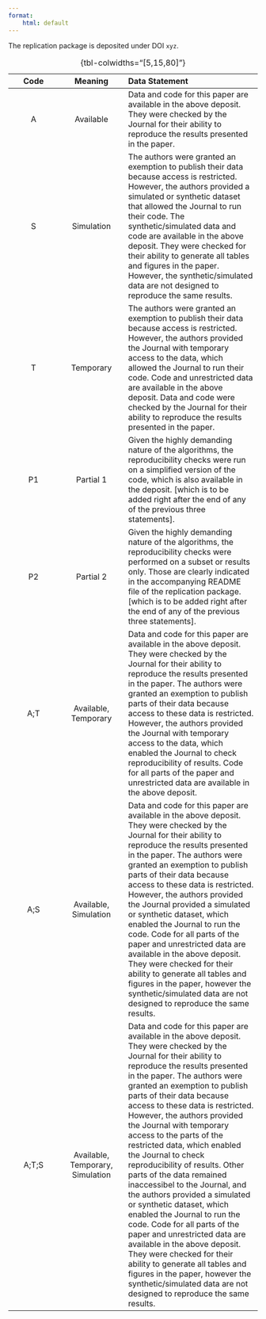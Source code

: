```yaml
---
format:
    html: default
---
```



The replication package is deposited under DOI `xyz`.

Code | Meaning | Data Statement
:-:|:--:| :-------
A    | Available | Data and code for this paper are available in the above deposit. They were checked by the Journal for their ability to reproduce the results presented in the paper.
S    | Simulation  |  The authors were granted an exemption to publish their data because access is restricted. However, the authors provided a simulated or synthetic dataset that allowed the Journal to run their code. The synthetic/simulated data and code are available in the above deposit. They were checked for their ability to generate all tables and figures in the paper. However, the synthetic/simulated data are not designed to reproduce the same results.
T    | Temporary | The authors were granted an exemption to publish their data because access is restricted. However, the authors provided the Journal with temporary access to the data, which allowed the Journal to run their code. Code and unrestricted data are available in the above deposit. Data and code were checked by the Journal for their ability to reproduce the results presented in the paper.
P1   | Partial 1 | Given the highly demanding nature of the algorithms, the reproducibility checks were run on a simplified version of the code, which is also available in the deposit. [which is to be added right after the end of any of the previous three statements].
P2   | Partial 2 | Given the highly demanding nature of the algorithms, the reproducibility checks were performed on a subset or results only. Those are clearly indicated in the accompanying README file of the replication package. [which is to be added right after the end of any of the previous three statements].
A;T  | Available, Temporary | Data and code for this paper are available in the above deposit. They were checked by the Journal for their ability to reproduce the results presented in the paper. The authors were granted an exemption to publish parts of their data because access to these data is restricted. However, the authors provided the Journal with temporary access to the data, which enabled the Journal to check reproducibility of results. Code for all parts of the paper and unrestricted data are available in the above deposit.
A;S  | Available, Simulation | Data and code for this paper are available in the above deposit. They were checked by the Journal for their ability to reproduce the results presented in the paper. The authors were granted an exemption to publish parts of their data because access to these data is restricted. However, the authors provided the Journal provided a simulated or synthetic dataset, which enabled the Journal to run the code. Code for all parts of the paper and unrestricted data are available in the above deposit. They were checked for their ability to generate all tables and figures in the paper, however the synthetic/simulated data are not designed to reproduce the same results.
A;T;S  | Available, Temporary, Simulation | Data and code for this paper are available in the above deposit. They were checked by the Journal for their ability to reproduce the results presented in the paper. The authors were granted an exemption to publish parts of their data because access to these data is restricted. However, the authors provided the Journal with temporary access to the parts of the restricted data, which enabled the Journal to check reproducibility of results. Other parts of the data remained inaccessibel to the Journal, and the authors provided a simulated or synthetic dataset, which enabled the Journal to run the code. Code for all parts of the paper and unrestricted data are available in the above deposit. They were checked for their ability to generate all tables and figures in the paper, however the synthetic/simulated data are not designed to reproduce the same results.

: {tbl-colwidths="[5,15,80]"}